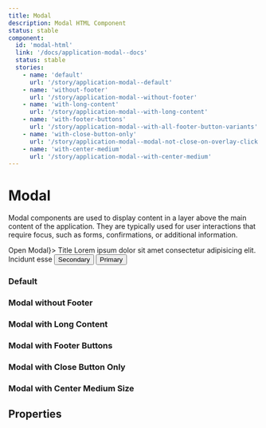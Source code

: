 ```yaml
---
title: Modal
description: Modal HTML Component
status: stable
component:
  id: 'modal-html'
  link: '/docs/application-modal--docs'
  status: stable
  stories:
    - name: 'default'
      url: '/story/application-modal--default'
    - name: 'without-footer'
      url: '/story/application-modal--without-footer'
    - name: 'with-long-content'
      url: '/story/application-modal--with-long-content'
    - name: 'with-footer-buttons'
      url: '/story/application-modal--with-all-footer-button-variants'
    - name: 'with-close-button-only'
      url: '/story/application-modal--modal-not-close-on-overlay-click'
    - name: 'with-center-medium'
      url: '/story/application-modal--with-center-medium'
---
```


# Modal

Modal components are used to display content in a layer above the main content of the application. They are typically used for user interactions that require focus, such as forms, confirmations, or additional information.

<Section current="html">

<ComponentPreview>
  <Modal triggerButton={<Button>Open Modal</Button>}>
    <ModalTitle>Title</ModalTitle>
    <ModalBody>
      Lorem ipsum dolor sit amet consectetur adipisicing elit. Incidunt esse
    </ModalBody>
    <ModalFooter>
      <Button variant="secondary" appearance="dark">
        Secondary
      </Button>
      <Button variant="primary">Primary</Button>
    </ModalFooter>
  </Modal>
</ComponentPreview>

### Default

<StorybookFrame
  className="h-[268px]"
  componentId="modal-html"
  story="default"
/>

### Modal without Footer

<StorybookFrame
  className="h-[268px]"
  componentId="modal-html"
  story="without-footer"
/>

### Modal with Long Content

<StorybookFrame
  className="h-[400px]"
  componentId="modal-html"
  story="with-long-content"
/>

### Modal with Footer Buttons

<StorybookFrame
  className="h-[400px]"
  componentId="modal-html"
  story="with-footer-buttons"
/>

### Modal with Close Button Only

<StorybookFrame
  className="h-[400px]"
  componentId="modal-html"
  story="with-close-button-only"
/>

### Modal with Center Medium Size

<StorybookFrame
  className="h-[400px]"
  componentId="modal-html"
  story="with-center-medium"
/>

## Properties

<ComponentPropertiesTable componentId="modal-react" />

</Section>
